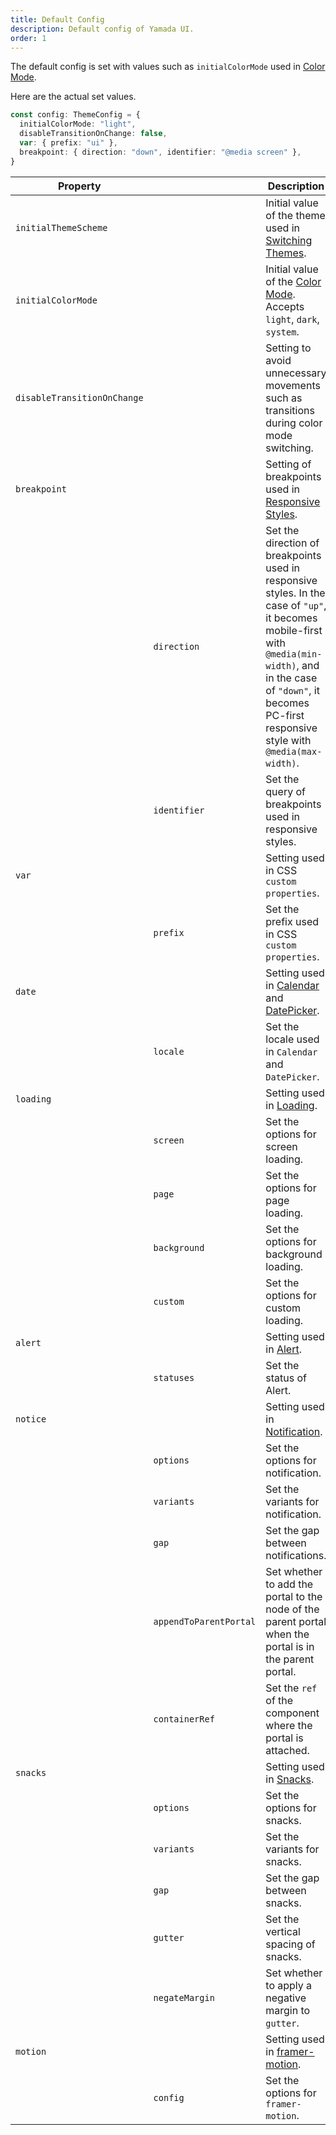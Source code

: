 ```yaml
---
title: Default Config
description: Default config of Yamada UI.
order: 1
---
```


The default config is set with values such as `initialColorMode` used in [Color Mode](/styled-system/color-mode).

Here are the actual set values.

```ts
const config: ThemeConfig = {
  initialColorMode: "light",
  disableTransitionOnChange: false,
  var: { prefix: "ui" },
  breakpoint: { direction: "down", identifier: "@media screen" },
}
```

| Property                    |                        | Description                                                                                                                                                                                                                      | Default            |
| --------------------------- | ---------------------- | -------------------------------------------------------------------------------------------------------------------------------------------------------------------------------------------------------------------------------- | ------------------ |
| `initialThemeScheme`        |                        | Initial value of the theme used in [Switching Themes](/styled-system/theming/switch-themes).                                                                                                                                     | `"base"`           |
| `initialColorMode`          |                        | Initial value of the [Color Mode](/styled-system/color-mode). Accepts `light`, `dark`, `system`.                                                                                                                                 | `"light"`          |
| `disableTransitionOnChange` |                        | Setting to avoid unnecessary movements such as transitions during color mode switching.                                                                                                                                          | `false`            |
| `breakpoint`                |                        | Setting of breakpoints used in [Responsive Styles](/styled-system/responsive-styles).                                                                                                                                            |                    |
|                             | `direction`            | Set the direction of breakpoints used in responsive styles. In the case of `"up"`, it becomes mobile-first with `@media(min-width)`, and in the case of `"down"`, it becomes PC-first responsive style with `@media(max-width)`. | `"down"`           |
|                             | `identifier`           | Set the query of breakpoints used in responsive styles.                                                                                                                                                                          | `"@media screen" ` |
| `var`                       |                        | Setting used in CSS `custom properties`.                                                                                                                                                                                         |                    |
|                             | `prefix`               | Set the prefix used in CSS `custom properties`.                                                                                                                                                                                  | `"ui"`             |
| `date`                      |                        | Setting used in [Calendar](/components/data-display/calendar) and [DatePicker](/components/forms/date-picker).                                                                                                                   |                    |
|                             | `locale`               | Set the locale used in `Calendar` and `DatePicker`.                                                                                                                                                                              | `"en"`             |
| `loading`                   |                        | Setting used in [Loading](/styled-system/loading).                                                                                                                                                                               |                    |
|                             | `screen`               | Set the options for screen loading.                                                                                                                                                                                              | `undefined`        |
|                             | `page`                 | Set the options for page loading.                                                                                                                                                                                                | `undefined`        |
|                             | `background`           | Set the options for background loading.                                                                                                                                                                                          | `undefined`        |
|                             | `custom`               | Set the options for custom loading.                                                                                                                                                                                              | `undefined`        |
| `alert`                     |                        | Setting used in [Alert](/components/feedback/alert).                                                                                                                                                                             |                    |
|                             | `statuses`             | Set the status of Alert.                                                                                                                                                                                                         | `undefined`        |
| `notice`                    |                        | Setting used in [Notification](/styled-system/notification).                                                                                                                                                                     |                    |
|                             | `options`              | Set the options for notification.                                                                                                                                                                                                | `undefined`        |
|                             | `variants`             | Set the variants for notification.                                                                                                                                                                                               | `undefined`        |
|                             | `gap`                  | Set the gap between notifications.                                                                                                                                                                                               | `"md"`             |
|                             | `appendToParentPortal` | Set whether to add the portal to the node of the parent portal when the portal is in the parent portal.                                                                                                                          | `true`             |
|                             | `containerRef`         | Set the `ref` of the component where the portal is attached.                                                                                                                                                                     | `undefined`        |
| `snacks`                    |                        | Setting used in [Snacks](/hooks/use-snacks).                                                                                                                                                                                     |                    |
|                             | `options`              | Set the options for snacks.                                                                                                                                                                                                      | `undefined`        |
|                             | `variants`             | Set the variants for snacks.                                                                                                                                                                                                     | `undefined`        |
|                             | `gap`                  | Set the gap between snacks.                                                                                                                                                                                                      | `"md"`             |
|                             | `gutter`               | Set the vertical spacing of snacks.                                                                                                                                                                                              | `[0, 0]`           |
|                             | `negateMargin`         | Set whether to apply a negative margin to `gutter`.                                                                                                                                                                              | `true`             |
| `motion`                    |                        | Setting used in [framer-motion](https://www.framer.com/motion/motion-config/).                                                                                                                                                   |                    |
|                             | `config`               | Set the options for `framer-motion`.                                                                                                                                                                                             | `undefined`        |
